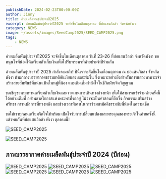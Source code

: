 ```yaml
---
publishDate: 2024-02-23T00:00:00Z
author: Jinny
title: ค่ายเมล็ดพันธุ์ประจำปี2025
excerpt: ค่ายเมล็ดพันธุ์ประจำปี2025 จะจัดขึ้นในเดือนตุลาคม ที่บ่อแสนวิลล่า จังหวัดพังงา
category: NEWS
image: ~/assets/images/SeedCamp2025/SEED_CAMP2025.png
tags:
    - NEWS
---
```


ค่ายเมล็ดพันธุ์ประจำปี2025 จะจัดขึ้นในเดือนตุลาคม วันที่ 23-26 ที่บ่อแสนวิลล่า จังหวัดพังงา ขอหนุนใจพี่น้องให้เตรียมตัวเก็บเงินเพื่อไปรับพระพรที่ค่ายประจำปีร่วมกัน

ค่ายเมล็ดพันธุ์ประจำปี 2025 กำลังจะมาถึง! ปีนี้เราจะจัดขึ้นในเดือนตุลาคม ณ บ่อแสนวิลล่า จังหวัดพังงา ท่ามกลางบรรยากาศธรรมชาติอันเงียบสงบและร่มรื่น ซึ่งเหมาะอย่างยิ่งสำหรับการแสวงหาพระเจ้า สร้างสายสัมพันธ์ที่แน่นแฟ้นในหมู่พี่น้อง และเติมเต็มกำลังใจในชีวิตฝ่ายจิตวิญญาณ

ขอเชิญชวนทุกท่านเตรียมตัวเก็บเงินและวางแผนการเดินทางล่วงหน้า เพื่อให้สามารถเข้าร่วมค่ายครั้งนี้ได้อย่างเต็มที่ อย่าพลาดโอกาสแห่งพระพรที่รออยู่ ไม่ว่าจะเป็นคำสอนที่ลึกซึ้ง กิจกรรมเสริมสร้างศรัทธา การนมัสการที่ทรงพลัง และช่วงเวลาพิเศษในการร่วมสามัคคีธรรมกับพี่น้องในความเชื่อ

ขอให้เราทุกคนเตรียมจิตใจให้พร้อม เปิดใจรับการเปลี่ยนแปลงและพระคุณของพระเจ้าในค่ายครั้งนี้ แล้วพบกันที่บ่อแสนวิลล่า พังงา ตุลาคมนี้!

![SEED_CAMP2025](~/assets/images/SeedCamp2025/amazingGrace25.png)

![SEED_CAMP2025](~/assets/images/SeedCamp2025/Promo.jpeg)

## ภาพบรรยากาศค่ายเมล็ดพันธุ์ประจำปี 2024 (ปีก่อน)

![SEED_CAMP2025](~/assets/images/SeedCamp2025/seed-camp2025.jpeg)
![SEED_CAMP2025](~/assets/images/SeedCamp2025/IMG_4367.JPG)
![SEED_CAMP2025](~/assets/images/SeedCamp2025/IMG_4395.JPG)
![SEED_CAMP2025](~/assets/images/SeedCamp2025/IMG_4396.JPG)
![SEED_CAMP2025](~/assets/images/SeedCamp2025/IMG_4397.JPG)
![SEED_CAMP2025](~/assets/images/SeedCamp2025/IMG_001.jpeg)
